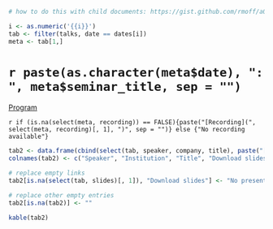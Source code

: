 ```r
# how to do this with child documents: https://gist.github.com/rmoff/a043676a2f084b81a434

i <- as.numeric('{{i}}')
tab <- filter(talks, date == dates[i])
meta <- tab[1,]
```

# `r paste(as.character(meta$date), ": ", meta$seminar_title, sep = "")` {-}

[Program](`r paste("talks/", rdate[i], "/agenda.pdf", sep = "")`)

`r if (is.na(select(meta, recording)) == FALSE){paste("[Recording](", select(meta, recording)[, 1], ")", sep = "")} else {"No recording available"}`

```r
tab2 <- data.frame(cbind(select(tab, speaker, company, title), paste("[link](talks/", rdate[i], "/", select(tab, slides)[, 1], ")", sep = "")))
colnames(tab2) <- c("Speaker", "Institution", "Title", "Download slides")

# replace empty links
tab2[is.na(select(tab, slides)[, 1]), "Download slides"] <- "No presentation available"

# replace other empty entries
tab2[is.na(tab2)] <- ""

kable(tab2)
```
